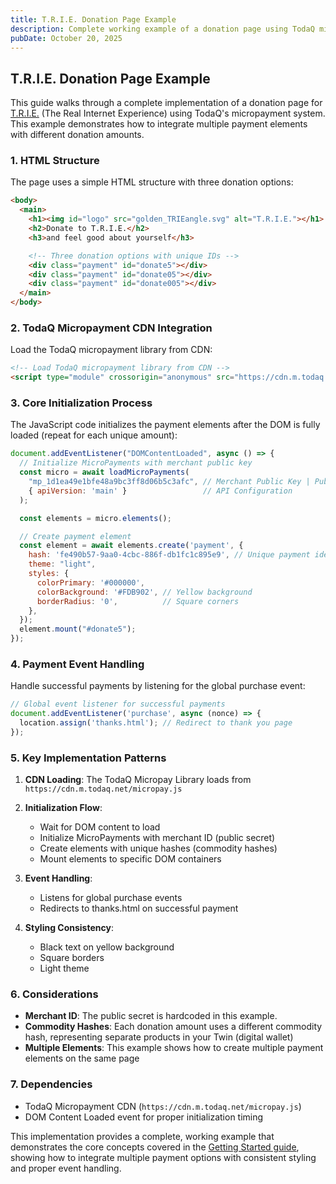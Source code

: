 ```yaml
---
title: T.R.I.E. Donation Page Example
description: Complete working example of a donation page using TodaQ micropayments
pubDate: October 20, 2025
---
```


## T.R.I.E. Donation Page Example

This guide walks through a complete implementation of a donation page for [T.R.I.E.](https://trie.site) (The Real Internet Experience) using TodaQ's micropayment system. This example demonstrates how to integrate multiple payment elements with different donation amounts.

### 1. HTML Structure

The page uses a simple HTML structure with three donation options:

```html
<body>
  <main>
    <h1><img id="logo" src="golden_TRIEangle.svg" alt="T.R.I.E."></h1>
    <h2>Donate to T.R.I.E.</h2>
    <h3>and feel good about yourself</h3>

    <!-- Three donation options with unique IDs -->
    <div class="payment" id="donate5"></div>
    <div class="payment" id="donate05"></div>
    <div class="payment" id="donate005"></div>
  </main>
</body>
```

### 2. TodaQ Micropayment CDN Integration

Load the TodaQ micropayment library from CDN:

```html
<!-- Load TodaQ micropayment library from CDN -->
<script type="module" crossorigin="anonymous" src="https://cdn.m.todaq.net/micropay.js"></script>
```

### 3. Core Initialization Process

The JavaScript code initializes the payment elements after the DOM is fully loaded (repeat for each unique amount):

```javascript
document.addEventListener("DOMContentLoaded", async () => {
  // Initialize MicroPayments with merchant public key
  const micro = await loadMicroPayments(
    "mp_1d1ea49e1bfe48a9bc3ff8d06b5c3afc", // Merchant Public Key | Public Secret
    { apiVersion: 'main' }                 // API Configuration
  );

  const elements = micro.elements();

  // Create payment element
  const element = await elements.create('payment', {
    hash: 'fe490b57-9aa0-4cbc-886f-db1fc1c895e9', // Unique payment identifier | commodity hash
    theme: "light",
    styles: {
      colorPrimary: '#000000',
      colorBackground: '#FDB902', // Yellow background
      borderRadius: '0',          // Square corners
    },
  });
  element.mount("#donate5");
});
```

### 4. Payment Event Handling

Handle successful payments by listening for the global purchase event:

```javascript
// Global event listener for successful payments
document.addEventListener('purchase', async (nonce) => {
  location.assign('thanks.html'); // Redirect to thank you page
});
```

### 5. Key Implementation Patterns

1. **CDN Loading**: The TodaQ Micropay Library loads from `https://cdn.m.todaq.net/micropay.js`

2. **Initialization Flow**:
   - Wait for DOM content to load
   - Initialize MicroPayments with merchant ID (public secret)
   - Create elements with unique hashes (commodity hashes)
   - Mount elements to specific DOM containers

3. **Event Handling**:
   - Listens for global purchase events
   - Redirects to thanks.html on successful payment

4. **Styling Consistency**:
   - Black text on yellow background
   - Square borders
   - Light theme

### 6. Considerations

- **Merchant ID**: The public secret is hardcoded in this example.
- **Commodity Hashes**: Each donation amount uses a different commodity hash, representing separate products in your Twin (digital wallet)
- **Multiple Elements**: This example shows how to create multiple payment elements on the same page

### 7. Dependencies

- TodaQ Micropayment CDN (`https://cdn.m.todaq.net/micropay.js`)
- DOM Content Loaded event for proper initialization timing

This implementation provides a complete, working example that demonstrates the core concepts covered in the [Getting Started guide](/guide/getting-started), showing how to integrate multiple payment options with consistent styling and proper event handling.